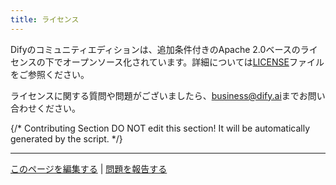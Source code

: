 ```yaml
---
title: ライセンス
---
```



Difyのコミュニティエディションは、追加条件付きのApache 2.0ベースのライセンスの下でオープンソース化されています。詳細については[LICENSE](https://github.com/langgenius/dify/blob/main/LICENSE)ファイルをご参照ください。

ライセンスに関する質問や問題がございましたら、[business@dify.ai](mailto:business@dify.ai)までお問い合わせください。

{/*
Contributing Section
DO NOT edit this section!
It will be automatically generated by the script.
*/}

---

[このページを編集する](https://github.com/langgenius/dify-docs/edit/main/ja-jp/policies/open-source.mdx) | [問題を報告する](https://github.com/langgenius/dify-docs/issues/new?title=ドキュメントの問題%3A%20sou&body=%23%23%20問題の説明%0A%3C%21--%20発見した問題について簡単に説明してください%20--%3E%0A%0A%23%23%20ページリンク%0Ahttps%3A%2F%2Fgithub.com%2Flanggenius%2Fdify-docs%2Fblob%2Fmain%2Fja-jp/policies%2Fopen-source.mdx%0A%0A%23%23%20提案される変更%0A%3C%21--%20特定の変更案がある場合は、ここで説明してください%20--%3E%0A%0A%3C%21--%20ドキュメントの品質向上にご協力いただきありがとうございます！%20--%3E)

